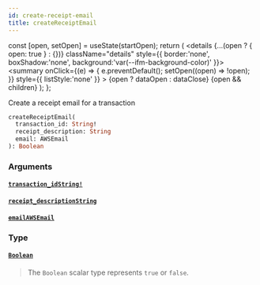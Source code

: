 ```yaml
---
id: create-receipt-email
title: createReceiptEmail
---
```









  const [open, setOpen] = useState(startOpen);
  return (
    <details {...(open ? { open: true } : {})} className="details" style={{ border:'none', boxShadow:'none', background:'var(--ifm-background-color)' }}>
      <summary
        onClick={(e) => {
          e.preventDefault();
          setOpen((open) => !open);
        }}
        style={{ listStyle:'none' }}
      >
      {open ? dataOpen : dataClose}
      </summary>
      {open && children}
    </details>
  );
};








Create a receipt email for a transaction


```graphql
createReceiptEmail(
  transaction_id: String!
  receipt_description: String
  email: AWSEmail
): Boolean
```




### Arguments

#### [`transaction_id`](#)<Bullet />[`String!`](/docs/api/types/scalars/string)  
> 
> 
> 
> 

#### [`receipt_description`](#)<Bullet />[`String`](/docs/api/types/scalars/string)  
> 
> 
> 
> 

#### [`email`](#)<Bullet />[`AWSEmail`](/docs/api/types/scalars/awsemail)  
> 
> 
> 
> 

### Type

#### [`Boolean`](/docs/api/types/scalars/boolean)  
> 
> 
> The `Boolean` scalar type represents `true` or `false`.
> 



